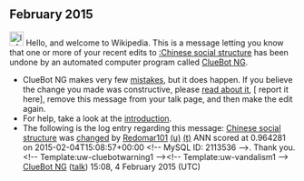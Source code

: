 <article id="45301772" title=User talk:Redomar101>
	<talkpage id="45301772" title="User talk:Redomar101">


== February 2015 ==
[[File:Information.svg|left|25px|alt=|link=]] Hello, and welcome to Wikipedia. This is a message letting you know that one or more of your recent edits to [[:Chinese social structure]] has been undone by an automated computer program called [[User:ClueBot NG|ClueBot NG]].
{{clear}}
* ClueBot NG makes very few [[User:ClueBot NG#Information About False Positives|mistakes]], but it does happen. If you believe the change you made was constructive, please [[User:ClueBot NG#Information About False Positives|read about it]], [{{User:ClueBot NG/Warnings/FPReport|2113536}} report it here], remove this message from your talk page, and then make the edit again.
* For help, take a look at the [[Wikipedia:Introduction|introduction]].
* The following is the log entry regarding this message: [[Chinese social structure]] was [http://en.wikipedia.org/w/index.php?title=Chinese+social+structure&amp;diff=645610460&amp;oldid=641374630 changed] by [[Special:Contributions/Redomar101|Redomar101]] [[User:Redomar101|(u)]] [[User talk:Redomar101|(t)]] ANN scored at 0.964281 on 2015-02-04T15:08:57+00:00 &lt;!-- MySQL ID: 2113536 --&gt;. Thank you. &lt;!-- Template:uw-cluebotwarning1 --&gt;&lt;!-- Template:uw-vandalism1 --&gt; [[User:ClueBot NG|ClueBot NG]] ([[User talk:ClueBot NG|talk]]) 15:08, 4 February 2015 (UTC)
	</talkpage>
</article>